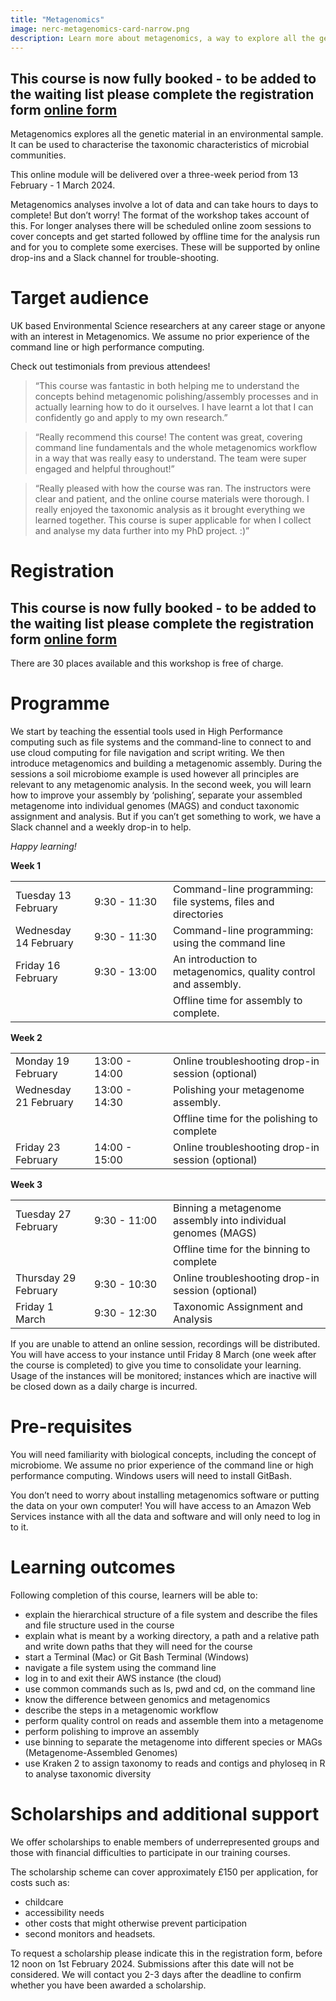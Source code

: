 ```yaml
---
title: "Metagenomics"
image: nerc-metagenomics-card-narrow.png
description: Learn more about metagenomics, a way to explore all the genetic material in an environmental sample.
---
```

::: {.callout-note appearance="tip"}

## This course is now fully booked - to be added to the waiting list please complete the registration form [online form](https://forms.gle/WZCDADQcisbjmVpX9) 

:::

Metagenomics explores all the genetic material in an environmental sample. It can be used to characterise the taxonomic characteristics of microbial communities.

This online module will be delivered over a three-week period from 13 February - 1 March 2024.

Metagenomics analyses involve a lot of data and can take hours to days to complete! But don't worry! The format of the workshop takes account of this. For longer analyses there will be scheduled online zoom sessions to cover concepts and get started followed by offline time for the analysis run and for you to complete some exercises. These will be supported by online drop-ins and a Slack channel for trouble-shooting.

# Target audience

UK based Environmental Science researchers at any career stage or anyone with an interest in Metagenomics. We assume no prior experience of the command line or high performance computing. 

Check out testimonials from previous attendees!

> "This course was fantastic in both helping me to understand the concepts behind metagenomic polishing/assembly processes and in actually learning how to do it ourselves. I have learnt a lot that I can confidently go and apply to my own research."

> "Really recommend this course! The content was great, covering command line fundamentals and the whole metagenomics workflow in a way that was really easy to understand. The team were super engaged and helpful throughout!"

> "Really pleased with how the course was ran. The instructors were clear and patient, and the online course materials were thorough. I really enjoyed the taxonomic analysis as it brought everything we learned together. This course is super applicable for when I collect and analyse my data further into my PhD project. :)"

# Registration

::: {.callout-note appearance="default"}

## This course is now fully booked - to be added to the waiting list please complete the registration form [online form](https://forms.gle/WZCDADQcisbjmVpX9) 

:::

There are 30 places available and this workshop is free of charge.


# Programme

We start by teaching the essential tools used in High Performance computing such as file systems and the command-line to connect to and use cloud computing for file navigation and script writing. We then introduce metagenomics and building a metagenomic assembly.  During the sessions a soil microbiome example is used however all principles are relevant to any metagenomic analysis. In the second week, you will learn how to improve your assembly by 'polishing', separate your assembled metagenome into individual genomes (MAGS) and conduct taxonomic assignment and analysis. But if you can't get something to work, we have a Slack channel and a weekly drop-in to help.

*Happy learning!*

**Week 1**

|                     |               |                                                                |
|------------------|------------------|------------------------------------|
| Tuesday 13 February  | 9:30 - 11:30 | Command-line programming: file systems, files and directories  |
| Wednesday 14 February | 9:30 - 11:30 | Command-line programming: using the command line               |
| Friday 16 February | 9:30 - 13:00 | An introduction to metagenomics, quality control and assembly. |
|                     |               | Offline time for assembly to complete.                         |

**Week 2**

|                       |               |                                                   |
|------------------|------------------|------------------------------------|
| Monday 19 February    | 13:00 - 14:00 | Online troubleshooting drop-in session (optional) |
| Wednesday 21 February | 13:00 - 14:30 | Polishing your metagenome assembly.               |
|                       |               | Offline time for the polishing to complete        |
| Friday 23 February    | 14:00 - 15:00 | Online troubleshooting drop-in session (optional) |

**Week 3**

|                     |               |                                                              |
|------------------|------------------|------------------------------------|
| Tuesday 27 February | 9:30 - 11:00 | Binning a metagenome assembly into individual genomes (MAGS) |
|                     |               | Offline time for the binning to complete                     |
| Thursday 29 February| 9:30 - 10:30 | Online troubleshooting drop-in session (optional)            |
| Friday 1 March  | 9:30 - 12:30 | Taxonomic Assignment and Analysis                            |

If you are unable to attend an online session, recordings will be distributed. You will have access to your instance until Friday 8 March (one week after the course is completed) to give you time to consolidate your learning. Usage of the instances will be monitored; instances which are inactive will be closed down as a daily charge is incurred.



# Pre-requisites

You will need familiarity with biological concepts, including the concept of microbiome. We assume no prior experience of the command line or high performance computing. Windows users will need to install GitBash.

You don't need to worry about installing metagenomics software or putting the data on your own computer! You will have access to an Amazon Web Services instance with all the data and software and will only need to log in to it.

# Learning outcomes

Following completion of this course, learners will be able to:

-   explain the hierarchical structure of a file system and describe the files and file structure used in the course
-   explain what is meant by a working directory, a path and a relative path and write down paths that they will need for the course
-   start a Terminal (Mac) or Git Bash Terminal (Windows)
-   navigate a file system using the command line
-   log in to and exit their AWS instance (the cloud)
-   use common commands such as ls, pwd and cd, on the command line
-   know the difference between genomics and metagenomics
-   describe the steps in a metagenomic workflow
-   perform quality control on reads and assemble them into a metagenome
-   perform polishing to improve an assembly
-   use binning to separate the metagenome into different species or MAGs (Metagenome-Assembled Genomes)
-   use Kraken 2 to assign taxonomy to reads and contigs and phyloseq in R to analyse taxonomic diversity

# Scholarships and additional support

We offer scholarships to enable members of underrepresented groups and those with financial difficulties to participate in our training courses.

The scholarship scheme can cover approximately £150 per application, for costs such as:

- childcare
- accessibility needs
- other costs that might otherwise prevent participation
- second monitors and headsets.

To request a scholarship please indicate this in the registration form, before 12 noon on 1st February 2024. Submissions after this date will not be considered. We will contact you 2-3 days after the deadline to confirm whether you have been awarded a scholarship.
